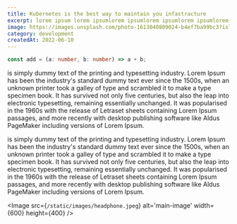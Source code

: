 ```yaml
---
title: Kubernetes is the best way to maintain you infastracture
excerpt: lorem ipsum lorem ipsumlorem ipsumlorem ipsumlorem ipsumlorem ipsum
image: https://images.unsplash.com/photo-1613040809024-b4ef7ba99bc3?ixlib=rb-1.2.1&ixid=MnwxMjA3fDB8MHxwaG90by1wYWdlfHx8fGVufDB8fHx8&auto=format&fit=crop&w=640&q=80
category: development
createdAt: 2022-06-10
---
```


```ts
const add = (a: number, b: number) => a + b;
```

is simply dummy text of the printing and typesetting industry. Lorem Ipsum has been the industry's standard dummy text ever since the 1500s, when an unknown printer took a galley of type and scrambled it to make a type specimen book. It has survived not only five centuries, but also the leap into electronic typesetting, remaining essentially unchanged. It was popularised in the 1960s with the release of Letraset sheets containing Lorem Ipsum passages, and more recently with desktop publishing software like Aldus PageMaker including versions of Lorem Ipsum.

is simply dummy text of the printing and typesetting industry. Lorem Ipsum has been the industry's standard dummy text ever since the 1500s, when an unknown printer took a galley of type and scrambled it to make a type specimen book. It has survived not only five centuries, but also the leap into electronic typesetting, remaining essentially unchanged. It was popularised in the 1960s with the release of Letraset sheets containing Lorem Ipsum passages, and more recently with desktop publishing software like Aldus PageMaker including versions of Lorem Ipsum.

<Image
  src={`/static/images/headphone.jpeg`}
  alt='main-image'
  width={600}
  height={400}
/>
